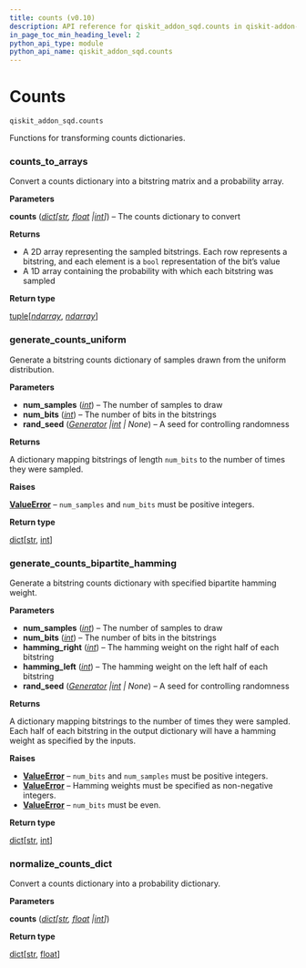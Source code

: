 ```yaml
---
title: counts (v0.10)
description: API reference for qiskit_addon_sqd.counts in qiskit-addon-sqd v0.10
in_page_toc_min_heading_level: 2
python_api_type: module
python_api_name: qiskit_addon_sqd.counts
---
```


<span id="module-qiskit_addon_sqd.counts" />

<span id="counts-qiskit-addon-sqd-counts" />

# Counts

`qiskit_addon_sqd.counts`

Functions for transforming counts dictionaries.

### counts\_to\_arrays

<Function id="qiskit_addon_sqd.counts.counts_to_arrays" github="https://github.com/Qiskit/qiskit-addon-sqd/tree/stable/0.10/qiskit_addon_sqd/counts.py#L21-L40" signature="counts_to_arrays(counts)">
  Convert a counts dictionary into a bitstring matrix and a probability array.

  **Parameters**

  **counts** ([*dict*](https://docs.python.org/3/library/stdtypes.html#dict "(in Python v3.13)")*\[*[*str*](https://docs.python.org/3/library/stdtypes.html#str "(in Python v3.13)")*,* [*float*](https://docs.python.org/3/library/functions.html#float "(in Python v3.13)")  *|*[*int*](https://docs.python.org/3/library/functions.html#int "(in Python v3.13)")*]*) – The counts dictionary to convert

  **Returns**

  *   A 2D array representing the sampled bitstrings. Each row represents a bitstring, and each element is a `bool` representation of the bit’s value
  *   A 1D array containing the probability with which each bitstring was sampled

  **Return type**

  [tuple](https://docs.python.org/3/library/stdtypes.html#tuple "(in Python v3.13)")\[[*ndarray*](https://numpy.org/doc/stable/reference/generated/numpy.ndarray.html#numpy.ndarray "(in NumPy v2.2)"), [*ndarray*](https://numpy.org/doc/stable/reference/generated/numpy.ndarray.html#numpy.ndarray "(in NumPy v2.2)")]
</Function>

### generate\_counts\_uniform

<Function id="qiskit_addon_sqd.counts.generate_counts_uniform" github="https://github.com/Qiskit/qiskit-addon-sqd/tree/stable/0.10/qiskit_addon_sqd/counts.py#L43-L77" signature="generate_counts_uniform(num_samples, num_bits, rand_seed=None)">
  Generate a bitstring counts dictionary of samples drawn from the uniform distribution.

  **Parameters**

  *   **num\_samples** ([*int*](https://docs.python.org/3/library/functions.html#int "(in Python v3.13)")) – The number of samples to draw
  *   **num\_bits** ([*int*](https://docs.python.org/3/library/functions.html#int "(in Python v3.13)")) – The number of bits in the bitstrings
  *   **rand\_seed** ([*Generator*](https://numpy.org/doc/stable/reference/random/generator.html#numpy.random.Generator "(in NumPy v2.2)")  *|*[*int*](https://docs.python.org/3/library/functions.html#int "(in Python v3.13)") *| None*) – A seed for controlling randomness

  **Returns**

  A dictionary mapping bitstrings of length `num_bits` to the number of times they were sampled.

  **Raises**

  [**ValueError**](https://docs.python.org/3/library/exceptions.html#ValueError "(in Python v3.13)") – `num_samples` and `num_bits` must be positive integers.

  **Return type**

  [dict](https://docs.python.org/3/library/stdtypes.html#dict "(in Python v3.13)")\[[str](https://docs.python.org/3/library/stdtypes.html#str "(in Python v3.13)"), [int](https://docs.python.org/3/library/functions.html#int "(in Python v3.13)")]
</Function>

### generate\_counts\_bipartite\_hamming

<Function id="qiskit_addon_sqd.counts.generate_counts_bipartite_hamming" github="https://github.com/Qiskit/qiskit-addon-sqd/tree/stable/0.10/qiskit_addon_sqd/counts.py#L80-L134" signature="generate_counts_bipartite_hamming(num_samples, num_bits, *, hamming_right, hamming_left, rand_seed=None)">
  Generate a bitstring counts dictionary with specified bipartite hamming weight.

  **Parameters**

  *   **num\_samples** ([*int*](https://docs.python.org/3/library/functions.html#int "(in Python v3.13)")) – The number of samples to draw
  *   **num\_bits** ([*int*](https://docs.python.org/3/library/functions.html#int "(in Python v3.13)")) – The number of bits in the bitstrings
  *   **hamming\_right** ([*int*](https://docs.python.org/3/library/functions.html#int "(in Python v3.13)")) – The hamming weight on the right half of each bitstring
  *   **hamming\_left** ([*int*](https://docs.python.org/3/library/functions.html#int "(in Python v3.13)")) – The hamming weight on the left half of each bitstring
  *   **rand\_seed** ([*Generator*](https://numpy.org/doc/stable/reference/random/generator.html#numpy.random.Generator "(in NumPy v2.2)")  *|*[*int*](https://docs.python.org/3/library/functions.html#int "(in Python v3.13)") *| None*) – A seed for controlling randomness

  **Returns**

  A dictionary mapping bitstrings to the number of times they were sampled. Each half of each bitstring in the output dictionary will have a hamming weight as specified by the inputs.

  **Raises**

  *   [**ValueError**](https://docs.python.org/3/library/exceptions.html#ValueError "(in Python v3.13)") – `num_bits` and `num_samples` must be positive integers.
  *   [**ValueError**](https://docs.python.org/3/library/exceptions.html#ValueError "(in Python v3.13)") – Hamming weights must be specified as non-negative integers.
  *   [**ValueError**](https://docs.python.org/3/library/exceptions.html#ValueError "(in Python v3.13)") – `num_bits` must be even.

  **Return type**

  [dict](https://docs.python.org/3/library/stdtypes.html#dict "(in Python v3.13)")\[[str](https://docs.python.org/3/library/stdtypes.html#str "(in Python v3.13)"), [int](https://docs.python.org/3/library/functions.html#int "(in Python v3.13)")]
</Function>

### normalize\_counts\_dict

<Function id="qiskit_addon_sqd.counts.normalize_counts_dict" github="https://github.com/Qiskit/qiskit-addon-sqd/tree/stable/0.10/qiskit_addon_sqd/counts.py#L137-L144" signature="normalize_counts_dict(counts)">
  Convert a counts dictionary into a probability dictionary.

  **Parameters**

  **counts** ([*dict*](https://docs.python.org/3/library/stdtypes.html#dict "(in Python v3.13)")*\[*[*str*](https://docs.python.org/3/library/stdtypes.html#str "(in Python v3.13)")*,* [*float*](https://docs.python.org/3/library/functions.html#float "(in Python v3.13)")  *|*[*int*](https://docs.python.org/3/library/functions.html#int "(in Python v3.13)")*]*)

  **Return type**

  [dict](https://docs.python.org/3/library/stdtypes.html#dict "(in Python v3.13)")\[[str](https://docs.python.org/3/library/stdtypes.html#str "(in Python v3.13)"), [float](https://docs.python.org/3/library/functions.html#float "(in Python v3.13)")]
</Function>

